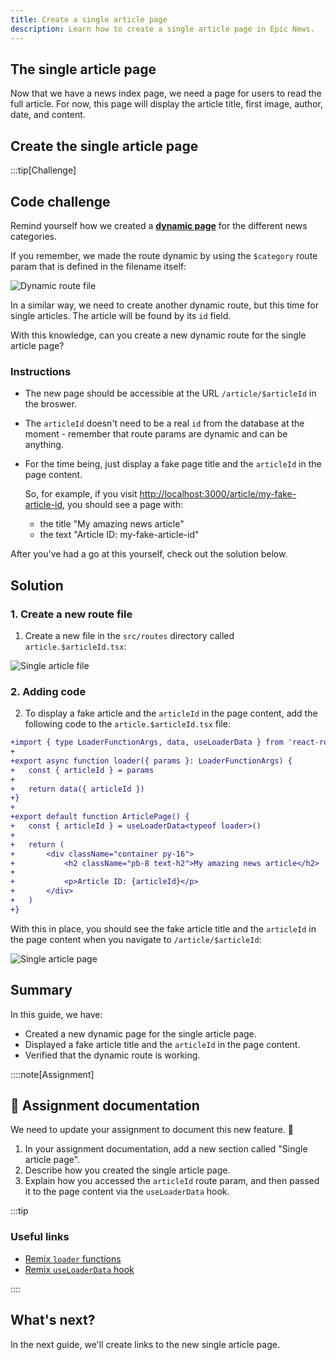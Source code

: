 ```yaml
---
title: Create a single article page
description: Learn how to create a single article page in Epic News.
---
```



## The single article page

Now that we have a news index page, we need a page for users to read the full article. For now, this page will display the article title, first image, author, date, and content.

## Create the single article page

:::tip[Challenge]

## Code challenge

Remind yourself how we created a [**dynamic page**](/code-monster/guides/epic-news/routing/dynamic-routes#creating-a-dynamic-route) for the different news categories.

If you remember, we made the route dynamic by using the `$category` route param that is defined in the filename itself:

![Dynamic route file](src/assets/webp/epic-news/dynamic-route-name.webp)

In a similar way, we need to create another dynamic route, but this time for single articles. The article will be found by its `id` field.

With this knowledge, can you create a new dynamic route for the single article page?

### Instructions

- The new page should be accessible at the URL `/article/$articleId` in the broswer.

- The `articleId` doesn't need to be a real `id` from the database at the moment - remember that route params are dynamic and can be anything.

- For the time being, just display a fake page title and the `articleId` in the page content.

	So, for example, if you visit [http://localhost:3000/article/my-fake-article-id](http://localhost:3000/article/my-fake-article-id), you should see a page with:
	
	- the title "My amazing news article" 
	- the text "Article ID: my-fake-article-id"

After you've had a go at this yourself, check out the solution below.

## Solution

<MonsterReveal title="1. Create a new route file">

### 1. Create a new route file

1. Create a new file in the `src/routes` directory called `article.$articleId.tsx`:

![Single article file](src/assets/webp/epic-news/single-article-file.webp)

</MonsterReveal>

<MonsterReveal title="2. Adding code">

### 2. Adding code

2. To display a fake article and the `articleId` in the page content, add the following code to the `article.$articleId.tsx` file:

```diff lang="tsx" title="app/routes/article.$articleId.tsx" showLineNumbers
+import { type LoaderFunctionArgs, data, useLoaderData } from 'react-router'
+
+export async function loader({ params }: LoaderFunctionArgs) {
+	const { articleId } = params
+
+	return data({ articleId })
+}
+
+export default function ArticlePage() {
+	const { articleId } = useLoaderData<typeof loader>()
+
+	return (
+		<div className="container py-16">
+			<h2 className="pb-8 text-h2">My amazing news article</h2>
+
+			<p>Article ID: {articleId}</p>
+		</div>
+	)
+}
```

With this in place, you should see the fake article title and the `articleId` in the page content when you navigate to `/article/$articleId`:

![Single article page](src/assets/webp/epic-news/single-article-page.webp)

</MonsterReveal>

## Summary

In this guide, we have:

- Created a new dynamic page for the single article page.
- Displayed a fake article title and the `articleId` in the page content.
- Verified that the dynamic route is working.

::::note[Assignment]

## 📄 Assignment documentation

We need to update your assignment to document this new feature. 🚀

1. In your assignment documentation, add a new section called "Single article page".
2. Describe how you created the single article page.
3. Explain how you accessed the `articleId` route param, and then passed it to the page content via the `useLoaderData` hook.

:::tip

### Useful links

- [Remix `loader` functions](https://remix.run/docs/en/main/discussion/data-flow#route-loader)
- [Remix `useLoaderData` hook](https://remix.run/docs/en/main/hooks/use-loader-data)

::::

## What's next?

In the next guide, we'll create links to the new single article page.
